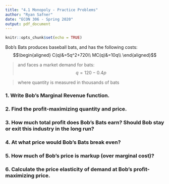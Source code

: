 ```yaml
---
title: "4.1 Monopoly - Practice Problems"
author: "Ryan Safner"
date: "ECON 306 - Spring 2020"
output: pdf_document
---
```


```r
knitr::opts_chunk$set(echo = TRUE)
```


Bob's Bats produces baseball bats, and has the following costs:
$$\begin{aligned}
C(q)&=5q^2+720\\
MC(q)&=10q\\	
\end{aligned}$$

> and faces a market demand for bats: 
$$q = 120-0.4p$$

> where quantity is measured in thousands of bats

### 1. Write Bob's Marginal Revenue function.

### 2. Find the profit-maximizing quantity and price.

### 3. How much total profit does Bob's Bats earn? Should Bob stay or exit this industry in the long run?

### 4. At what price would Bob's Bats break even?

### 5. How much of Bob's price is markup (over marginal cost)?

### 6. Calculate the price elasticity of demand at Bob's profit-maximizing price.
